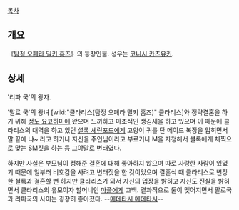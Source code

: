 [[목차]]
== 개요 ==
《[[탐정 오페라 밀키 홈즈]]》의 등장인물. 성우는 [[코니시 카츠유키]].

== 상세 ==
'리파 국'의 왕자.

'말로 국'의 왕녀 [wiki:"클라리스(탐정 오페라 밀키 홈즈)" 클라리스]와 정략결혼을 하기 위해 [[정도 요코하마]]에 왔으며 느끼하고 마초적인 생김새을 하고 있으며 이 때문에 클라리스의 대역을 하고 있던 [[셜록 셰린포드]]에게 고양이 귀를 단 메이드 복장을 입히면서 말 끝에 냐~ 라고 하거나 자신을 주인님이라고 부르거나 M을 자청해서 셜록에게 채찍으로 맞는 SM짓을 하는 등 그야말로 변태였다.

하지만 사실은 부모님이 정해준 결혼에 대해 좋아하지 않으며 따로 사랑한 사람이 있었기 때문에 일부러 비호감을 사려고 변태짓을 한 것이었으며 결혼식 때 클라리스로 변장한 셜록과 결혼할 뻔 하지만 클라리스가 와서 자신의 입장을 밝히고 자신도 진실을 밝히면서 클라리스의 유모이자 할머니인 [[마플]]에게 고백. 결과적으로 둘이 맺어지면서 말로국과 리파국의 사이는 굉장히 좋아졌다. --[[메데타시 메데타시]]--
